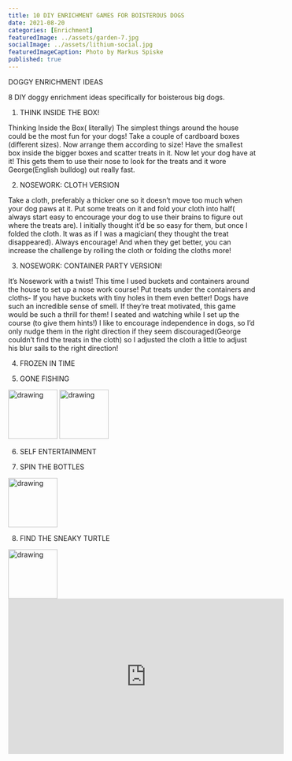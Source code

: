```yaml
---
title: 10 DIY ENRICHMENT GAMES FOR BOISTEROUS DOGS
date: 2021-08-20
categories: [Enrichment]
featuredImage: ../assets/garden-7.jpg
socialImage: ../assets/lithium-social.jpg
featuredImageCaption: Photo by Markus Spiske
published: true
---
```


DOGGY ENRICHMENT IDEAS

8 DIY doggy enrichment ideas specifically for boisterous big dogs. 

1. THINK INSIDE THE BOX!

Thinking Inside the Box( literally) 
The simplest things around the house could be the most fun for your dogs! Take a couple of cardboard boxes (different sizes). Now arrange them according to size! Have the smallest box inside the bigger boxes and  scatter treats in it. Now let your dog have at it! This gets them to use their nose to look for the treats and it wore George(English bulldog) out really fast. 

2. NOSEWORK: CLOTH VERSION 

Take a cloth, preferably a thicker one so it doesn’t move too much when your dog paws at it. Put some treats on it and fold your cloth into half( always start easy to encourage your dog to use their brains to figure out where the treats are). I initially thought it’d be so easy for them, but once I folded the cloth. It was as if I was a magician( they thought the treat disappeared). Always encourage! And when they get better, you can increase the challenge by rolling the cloth or folding the cloths more! 

3. NOSEWORK: CONTAINER PARTY VERSION!

It’s Nosework with a twist! This time I used buckets and containers around the house to set up a nose work course! Put treats under the containers and cloths- If you have buckets with tiny holes in them even better! Dogs have such an incredible sense of smell. If they’re treat motivated, this game would be such a thrill for them! I seated and watching while I set up the course (to give them hints!) I like to encourage independence in dogs, so I’d only nudge them in the right direction if they seem discouraged(George couldn’t find the treats in the cloth) so I adjusted the cloth a little to adjust his blur sails to the right direction!

4. FROZEN IN TIME 



5. GONE FISHING 
<img src="../assets/gonefishing1.png" alt="drawing" style="width:100px"/>

<img src="../assets/gonefishing2.png" alt="drawing" style="width:100px"/>



6. SELF ENTERTAINMENT 

7. SPIN THE BOTTLES 

<img src="../assets/bottle.jpg" alt="drawing" style="width:100px"/>


8. FIND THE SNEAKY TURTLE 
<img src="../assets/cardboard.jpg" alt="drawing" style="width:100px"/>

<iframe width="560" height="315" src="https://www.youtube.com/embed/QpxjU5_GPa4" title="YouTube video player" frameborder="0" allow="accelerometer; autoplay; clipboard-write; encrypted-media; gyroscope; picture-in-picture" allowfullscreen></iframe>








